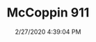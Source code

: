 ---
width: 1333
height: 2000
title: McCoppin 911
description: A custom 911 built by McCoppin Automotive Design.
date: 2/27/2020 4:39:04 PM
cameraMake: Sony
cameraModel: ILCE-7M3
lens: ZEISS Batis 1.8/85
settingsfStop: f/1.8
settingsISO: ISO 100
settingsShutter: 1/125
settingsFocalLength: 85 mm
---